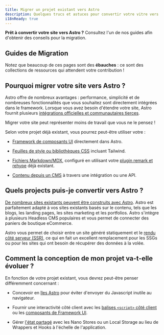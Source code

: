 ```yaml
---
title: Migrer un projet existant vers Astro
description: Quelques trucs et astuces pour convertir votre vitre vers Astro.
i18nReady: true
---
```


**Prêt à convertir votre site vers Astro ?** Consultez l'un de nos guides afin d'obtenir des conseils pour la migration.

## Guides de Migration

<MigrationGuidesNav />

Notez que beaucoup de ces pages sont des **ébauches** : ce sont des collections de ressources qui attendent votre contribution !

## Pourquoi migrer votre site vers Astro ?

Astro offre de nombreux avantages : performance, simplicité et de nombreuses fonctionnalités que vous souhaitez sont directement intégrées dans le framework. Lorsque vous avez besoin d'étendre votre site, Astro fournit plusieurs [intégrations officielles et communautaires tierces](https://astro.build/integrations).

Migrer votre site peut représenter moins de travail que vous ne le pensez !


Selon votre projet déjà existant, vous pourrez peut-être utiliser votre :

- [Framework de composants UI](/fr/core-concepts/framework-components/) directement dans Astro. 

- [Feuilles de style ou bibliothèques CSS](/fr/guides/styling/) incluant Tailwind.

- [Fichiers Markdown/MDX](/fr/guides/markdown-content/), configuré en utilisant votre [plugin remark et rehype](/fr/guides/markdown-content/#configuration-de-markdown-et-mdx) déjà existant.

- [Contenu depuis un CMS](/fr/guides/cms/) à travers une intégration ou une API.

## Quels projects puis-je convertir vers Astro ?

[De nombreux sites existants peuvent être construits avec Astro](/fr/concepts/why-astro/). Astro est parfaitement adapté à vos sites existants basés sur le contenu, tels que les blogs, les landing pages, les sites marketing et les portfolios. Astro s'intègre à plusieurs Headless CMS populaires et vous permet de connecter des paniers de boutique eCommerce.

Astro vous permet de choisir entre un site généré statiquement et le [rendu côté serveur (SSR)](/fr/guides/server-side-rendering/), ce qui en fait un excellent remplacement pour les SSGs ou pour les sites qui ont besoin de récupérer des données à la volée.

## Comment la conception de mon projet va-t-elle évoluer ?

En fonction de votre projet existant, vous devrez peut-être penser différemment concernant :

- Concevoir en [îles Astro](/fr/concepts/islands/#quest-ce-quune-île-astro-) pour éviter d'envoyer du Javascript inutile au navigateur.

- Fournir une interactivité côté client avec les [balises `<script>` côté client](/fr/guides/client-side-scripts/) ou les [composants de Framework UI](/fr/core-concepts/framework-components/).

- Gérer [l'état partagé](/fr/core-concepts/sharing-state/) avec les Nano Stores ou un Local Storage au lieu de Wrappers et Hooks à l'échelle de l'application.
